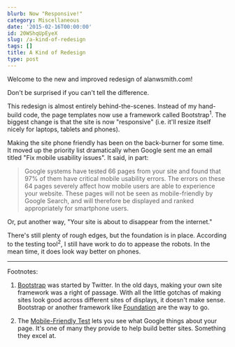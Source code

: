```yaml
---
blurb: Now "Responsive!"
category: Miscellaneous
date: '2015-02-16T00:00:00'
id: 20WShqUpEyeX
slug: /a-kind-of-redesign
tags: []
title: A Kind of Redesign
type: post
---
```


Welcome to the new and improved redesign of alanwsmith.com! 

Don't be surprised if you can't tell the difference.

This redesign is almost entirely behind-the-scenes. Instead of my hand-build code, the page templates now use a framework called Bootstrap<sup>1</sup>. The biggest change is that the site is now "responsive" (i.e. it'll resize itself nicely for laptops, tablets and phones). 

Making the site phone friendly has been on the back-burner for some time. It moved up the priority list dramatically when Google sent me an email titled "Fix mobile usability issues". It said, in part:

> Google systems have tested 66 pages from your site and found that 97% of them have critical mobile usability errors. The errors on these 64 pages severely affect how mobile users are able to experience your website. These pages will not be seen as mobile-friendly by Google Search, and will therefore be displayed and ranked appropriately for smartphone users.

Or, put another way, "Your site is about to disappear from the internet."

There's still plenty of rough edges, but the foundation is in place. According to the testing tool<sup>2</sup>, I still have work to do to appease the robots. In the mean time, it does look way better on phones.

---


Footnotes:

1. [Bootstrap](http://getbootstrap.com) was started by Twitter. In the old days, making your own site framework was a right of passage. With all the little gotchas of making sites look good across different sites of displays, it doesn't make sense. Bootstrap or another framework like [Foundation](http://foundation.zurb.com) are the way to go. 

2. The [Mobile-Friendly Test](https://www.google.com/webmasters/tools/mobile-friendly/) lets you see what Google things about your page. It's one of many they provide to help build better sites. Something they excel at.